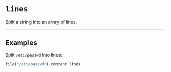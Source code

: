 # `lines`

Split a string into an array of lines.

---

## Examples

Split `/etc/passwd` into lines:
```coffee
file("/etc/passwd").content.lines
```
